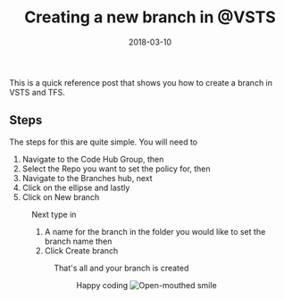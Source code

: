 ﻿---
title: 'Creating a new branch in @VSTS'
date: 2018-03-10
tags: ['VSTS / TFS', 'Tips']
draft: false
summary: 'This is a quick reference post that shows you how to create a branch in VSTS and TFS.'
---


This is a quick reference post that shows you how to create a branch in VSTS and TFS.

## Steps

The steps for this are quite simple. You will need to

1. Navigate to the Code Hub Group, then
2. Select the Repo you want to set the policy for, then
3. Navigate to the Branches hub, next
4. Click on the ellipse and lastly
5. Click on New branch

<Figure key="/images/30f61115e4e240cd8d90de61853bbd23.png" src="/images/30f61115e4e240cd8d90de61853bbd23.png" alt="VSTS new branch creation menu" width="0" height="0" caption="Steps to create a new branch in VSTS" />

Next type in

1. A name for the branch in the folder you would like to set the branch name then
2. Click Create branch

<Figure key="/images/dfdce61bcb06423c8d64f884c2f5346f.png" src="/images/dfdce61bcb06423c8d64f884c2f5346f.png" alt="VSTS new branch dialog" width="0" height="0" caption="Entering branch name and creating the new branch in VSTS" />

That's all and your branch is created

<Figure key="/images/af467a9afbec4f39b190078b9d77e8e6.png" src="/images/af467a9afbec4f39b190078b9d77e8e6.png" alt="Newly created branch in VSTS" width="0" height="0" caption="The newly created branch listed in VSTS" />

Happy coding ![Open-mouthed smile](https://gordonbeeming.com/images/emoticons/open-mouthed-smile.svg)

